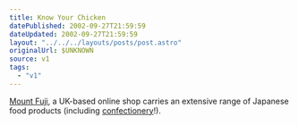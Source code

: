 ```yaml
---
title: Know Your Chicken
datePublished: 2002-09-27T21:59:59
dateUpdated: 2002-09-27T21:59:59
layout: "../../../layouts/posts/post.astro"
originalUrl: $UNKNOWN
source: v1
tags:
  - "v1"
---
```


[Mount Fuji][1], a UK-based online shop carries an extensive range of Japanese food products (including [confectionery][2]!).

[1]: http://www.mountfuji.co.uk/ "Mount Fuji International Limited"
[2]: http://www.mountfuji.co.uk/acatalog/Mount_Fuji_Confectionery_7.html "Japan's famous Pocky, Hello Kitty, koala no march yokan, kaki no tane and Japanese sweets. We even stock Wasabi flavoured dried peas!"
